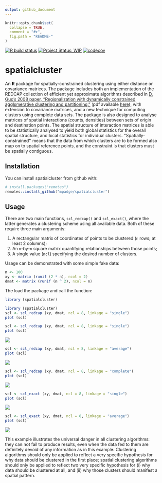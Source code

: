 ```yaml
---
output: github_document
---
```


<!-- README.md is generated from README.Rmd. Please edit that file -->

```r
knitr::opts_chunk$set(
  collapse = TRUE,
  comment = "#>",
  fig.path = "README-"
)
```

[![R build status](https://github.com/mpadge/spatialcluster/workflows/R-CMD-check/badge.svg)](https://github.com/mpadge/spatialcluster/actions?query=workflow%3AR-CMD-check)
[![Project Status: WIP](http://www.repostatus.org/badges/latest/wip.svg)](http://www.repostatus.org/#wip)
[![codecov](https://codecov.io/gh/mpadge/spatialcluster/branch/master/graph/badge.svg)](https://codecov.io/gh/mpadge/spatialcluster)

# spatialcluster

An **R** package for spatially-constrained clustering using either distance or
covariance matrices. The package includes both an implementation of the
REDCAP collection of efficient yet approximate algorithms described in [D. Guo's
2008 paper, "Regionalization with dynamically constrained agglomerative
clustering and
partitioning."](https://www.tandfonline.com/doi/abs/10.1080/13658810701674970)
(pdf available
[here](https://pdfs.semanticscholar.org/ead1/7df8aaa1aed0e433b3ae1ec1ec5c7e785b2b.pdf)),
with extension to covariance matrices, and a new technique for computing
clusters using complete data sets. The package is also designed to analyse
matrices of spatial interactions (counts, densities) between sets of origin and
destination points. The spatial structure of interaction matrices is able to be
statistically analysed to yield both global statistics for the overall spatial
structure, and local statistics for individual clusters.
''Spatially-constrained'' means that the data from which clusters are to be
formed also map on to spatial reference points, and the constraint is that
clusters must be spatially contiguous.


## Installation

You can install spatialcluster from github with:

```r
# install.packages("remotes")
remotes::install_github("mpadge/spatialcluster")
```

## Usage

There are two main functions, `scl_redcap()` and `scl_exact()`, where the latter
generates a clustering scheme using all available data. Both of these require
three main arguments:

1. A rectangular matrix of coordinates of points to be clustered (`n` rows; at
   least 2 columns);
2. An `n`-by-`n` square matrix quantifying relationships between those points;
3. A single value (`ncl`) specifying the desired number of clusters.

Usage can be demonstrated with some simple fake data:
```r
n <- 100
xy <- matrix (runif (2 * n), ncol = 2)
dmat <- matrix (runif (n ^ 2), ncol = n)
```
The load the package and call the function:
```r
library (spatialcluster)
```
```r
library (spatialcluster)
scl <- scl_redcap (xy, dmat, ncl = 8, linkage = "single")
plot (scl)
```
```r
scl <- scl_redcap (xy, dmat, ncl = 8, linkage = "single")
plot (scl)
```
![](docs/figs/README-plot-single-1.png)
```r
scl <- scl_redcap (xy, dmat, ncl = 8, linkage = "average")
plot (scl)
```
![](docs/figs/README-plot-average-1.png)
```r
scl <- scl_redcap (xy, dmat, ncl = 8, linkage = "complete")
plot (scl)
```
![](docs/figs/README-plot-complete-1.png)
```r
scl <- scl_exact (xy, dmat, ncl = 8, linkage = "single")
plot (scl)
```
![](docs/figs/README-plot-exsingle-1.png)
```r
scl <- scl_exact (xy, dmat, ncl = 8, linkage = "average")
plot (scl)
```
![](docs/figs/README-plot-exaverage-1.png)

This example illustrates the universal danger in all clustering algorithms: they
can not fail to produce results, even when the data fed to them are definitely
devoid of any information as in this example. Clustering algorithms should only
be applied to reflect a very specific hypothesis for why data should be
clustered in the first place; spatial clustering algorithms should only be
applied to reflect two very specific hypothesis for (i) why data should be
clustered at all, and  (ii) why those clusters should manifest a spatial
pattern.
